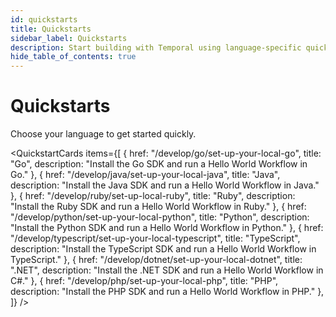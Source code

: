 ```yaml
---
id: quickstarts
title: Quickstarts
sidebar_label: Quickstarts
description: Start building with Temporal using language-specific quickstarts.
hide_table_of_contents: true
---
```



# Quickstarts

Choose your language to get started quickly.

<QuickstartCards
  items={[
    { href: "/develop/go/set-up-your-local-go", title: "Go", description: "Install the Go SDK and run a Hello World Workflow in Go." },
    { href: "/develop/java/set-up-your-local-java", title: "Java", description: "Install the Java SDK and run a Hello World Workflow in Java." },
    { href: "/develop/ruby/set-up-local-ruby", title: "Ruby", description: "Install the Ruby SDK and run a Hello World Workflow in Ruby." },
    { href: "/develop/python/set-up-your-local-python", title: "Python", description: "Install the Python SDK and run a Hello World Workflow in Python." },
    { href: "/develop/typescript/set-up-your-local-typescript", title: "TypeScript", description: "Install the TypeScript SDK and run a Hello World Workflow in TypeScript." },
    { href: "/develop/dotnet/set-up-your-local-dotnet", title: ".NET", description: "Install the .NET SDK and run a Hello World Workflow in C#." },
    { href: "/develop/php/set-up-your-local-php", title: "PHP", description: "Install the PHP SDK and run a Hello World Workflow in PHP." },
  ]}
/>

